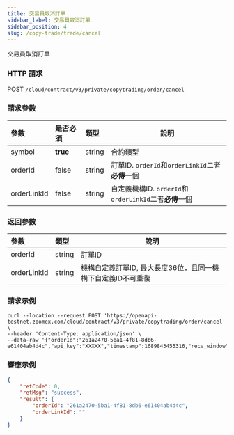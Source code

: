 ```yaml
---
title: 交易員取消訂單
sidebar_label: 交易員取消訂單
sidebar_position: 4
slug: /copy-trade/trade/cancel
---
```


交易員取消訂單

### HTTP 請求

POST `/cloud/contract/v3/private/copytrading/order/cancel`

### 請求參數

| 參數 | 是否必須 | 類型 | 說明|
|:----- |:-------|:-----|------ |
|[symbol](../enum#symbol) |**true** |string |合約類型 |
|orderId |false |string |訂單ID. `orderId`和`orderLinkId`二者**必傳**一個 |
|orderLinkId |false |string |自定義機構ID. `orderId`和`orderLinkId`二者**必傳**一個 |

### 返回參數

| 參數 | 類型 | 說明|
|:----- |:-----|----- |
|orderId |string |訂單ID |
|orderLinkId |string |機構自定義訂單ID, 最大長度36位，且同一機構下自定義ID不可重復 |

### 請求示例

``` shell
curl --location --request POST 'https://openapi-testnet.zoomex.com/cloud/contract/v3/private/copytrading/order/cancel' \
--header 'Content-Type: application/json' \
--data-raw '{"orderId":"261a2470-5ba1-4f81-8db6-e61404ab4d4c","api_key":"XXXXX","timestamp":1689843455316,"recv_window":5000,"sign":"XXXXX"}'
```

### 響應示例

``` json
{
    "retCode": 0,
    "retMsg": "success",
    "result": {
        "orderId": "261a2470-5ba1-4f81-8db6-e61404ab4d4c",
        "orderLinkId": ""
    }
}
```